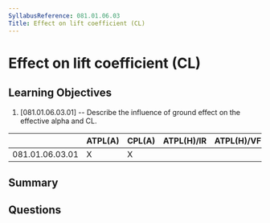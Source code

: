 ```yaml
---
SyllabusReference: 081.01.06.03
Title: Effect on lift coefficient (CL)
---
```


# Effect on lift coefficient (CL)

## Learning Objectives

1. [081.01.06.03.01] -- Describe the influence of ground effect on the effective
   alpha and CL.

|                 | ATPL(A) | CPL(A) | ATPL(H)/IR | ATPL(H)/VFR | CPL(H) | IR  | CBIR(A) |
| --------------- | ------- | ------ | ---------- | ----------- | ------ | --- | ------- |
| 081.01.06.03.01 | X       | X      |            |             |        |     |         |

## Summary

## Questions
